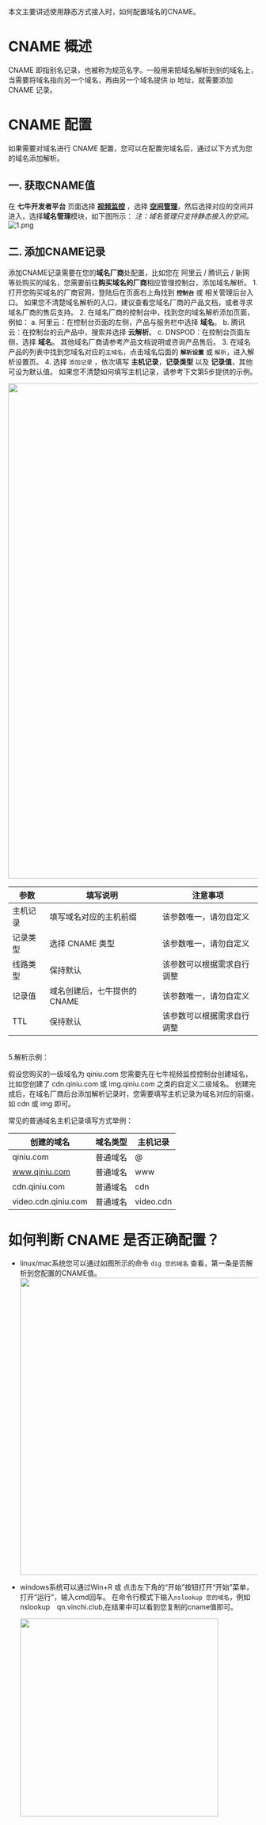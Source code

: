 本文主要讲述使用静态方式接入时，如何配置域名的CNAME。
# CNAME 概述

CNAME 即指别名记录，也被称为规范名字。一般用来把域名解析到别的域名上，当需要将域名指向另一个域名，再由另一个域名提供 ip 地址，就需要添加 CNAME 记录。

# CNAME 配置
如果需要对域名进行 CNAME 配置，您可以在配置完域名后，通过以下方式为您的域名添加解析。

## 一. 获取CNAME值
在 **七牛开发者平台** 页面选择 [**视频监控**](https://portal.qiniu.com/qvs/overview) ，选择 [**空间管理**](https://portal.qiniu.com/qvs/namespace)，然后选择对应的空间并进入，选择**域名管理**模块，如下图所示：
*注：域名管理只支持静态接入的空间。*
![1.png](https://dn-odum9helk.qbox.me/FrEdQKV3v3eO3Y8EtUrgsyUK-Gqx)

## 二. 添加CNAME记录

添加CNAME记录需要在您的**域名厂商**处配置，比如您在 阿里云 / 腾讯云 / 新网 等处购买的域名，您需要前往**购买域名的厂商**相应管理控制台，添加域名解析。
1.打开您购买域名的厂商官网，登陆后在页面右上角找到 **`控制台`** 或 相关管理后台入口。
如果您不清楚域名解析的入口，建议查看您域名厂商的产品文档，或者寻求域名厂商的售后支持。 
2. 在域名厂商的控制台中，找到您的域名解析添加页面，例如：
	a.  阿里云：在控制台页面的左侧，产品与服务栏中选择 **域名**。
	b.  腾讯云：在控制台的云产品中，搜索并选择 **云解析**。
	c.  DNSPOD：在控制台页面左侧，选择 **域名**。
	其他域名厂商请参考产品文档说明或咨询产品售后。
3. 在域名产品的列表中找到您域名对应的`主域名`，点击域名后面的 **`解析设置`** 或 `解析`，进入解析设置页。
4. 选择 `添加记录` ，依次填写 **主机记录**，**记录类型** 以及 **记录值**，其他可设为默认值。
 如果您不清楚如何填写主机记录，请参考下文第5步提供的示例。

   <img src="https://dn-odum9helk.qbox.me/Fn5LvRsKMEUgBQM4PvvAccI-ISyO" width=1000 />

参数 | 填写说明 |注意事项
---|---|---
主机记录|填写域名对应的主机前缀|该参数唯一，请勿自定义
记录类型|选择 CNAME 类型|该参数唯一，请勿自定义
线路类型|保持默认|该参数可以根据需求自行调整
记录值|域名创建后，七牛提供的CNAME|该参数唯一，请勿自定义
TTL|保持默认|该参数可以根据需求自行调整
<br>
5.解析示例：

 假设您购买的一级域名为 qiniu.com
 您需要先在七牛视频监控控制台创建域名，比如您创建了 cdn.qiniu.com 或 img.qiniu.com 之类的自定义二级域名。
 创建完成后，在域名厂商后台添加解析记录时，您需要填写主机记录为域名对应的前缀，如 cdn 或 img 即可。

常见的普通域名主机记录填写方式举例：

|创建的域名 |域名类型| 主机记录|
|---|---|---|
|qiniu.com |普通域名| @|
|www.qiniu.com |普通域名| www|
|cdn.qiniu.com |普通域名| cdn|
|video.cdn.qiniu.com |普通域名| video.cdn|


# 如何判断 CNAME 是否正确配置？<a id="check"></a>

- linux/mac系统您可以通过如图所示的命令 `dig 您的域名` 查看，第一条是否解析到您配置的CNAME值。
   <img src="https://dn-odum9helk.qbox.me/FhZC_DzsNzPA6PzpD2ApNdy1udEE" width=600 />
	 
- windows系统可以通过Win+R 或 点击左下角的“开始”按钮打开“开始”菜单，打开“运行”，输入cmd回车。
 在命令行模式下输入`nslookup 您的域名`，例如 nslookup&emsp;qn.vinchi.club,在结果中可以看到您复制的cname值即可。

   <img src="https://dn-odum9helk.qbox.me/FpCsAmZwHyxWvWpIUSQE59GXgGpV" width=400 />

